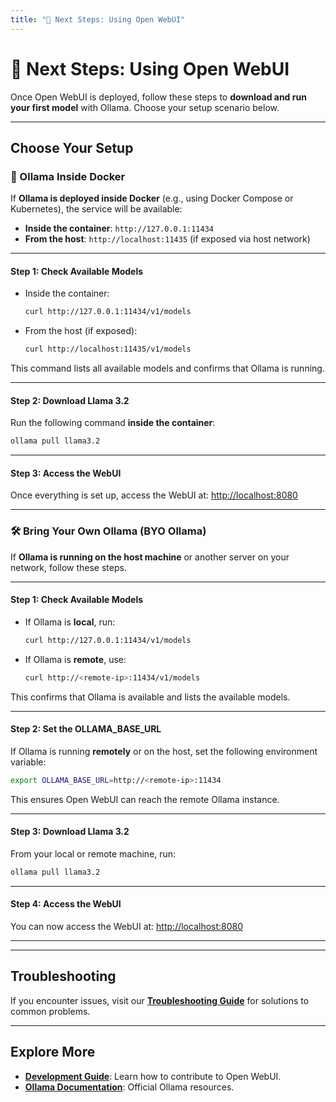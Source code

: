 ```yaml
---
title: "🎯 Next Steps: Using Open WebUI"
---
```



# 🎯 Next Steps: Using Open WebUI

Once Open WebUI is deployed, follow these steps to **download and run your first model** with Ollama. Choose your setup scenario below.

---

## Choose Your Setup

<Tabs groupId="ollama-setup">

  <TabItem value="docker-ollama" label="Ollama Inside Docker">

### 🐳 Ollama Inside Docker

If **Ollama is deployed inside Docker** (e.g., using Docker Compose or Kubernetes), the service will be available:

- **Inside the container**: `http://127.0.0.1:11434`
- **From the host**: `http://localhost:11435` (if exposed via host network)

---

#### Step 1: Check Available Models

- Inside the container:
  ```bash
  curl http://127.0.0.1:11434/v1/models
  ```

- From the host (if exposed):
  ```bash
  curl http://localhost:11435/v1/models
  ```

This command lists all available models and confirms that Ollama is running.

---

#### Step 2: Download Llama 3.2

Run the following command **inside the container**:
```bash
ollama pull llama3.2
```

---

#### Step 3: Access the WebUI

Once everything is set up, access the WebUI at:
[http://localhost:8080](http://localhost:8080)

---

  </TabItem>

  <TabItem value="byo-ollama" label="BYO Ollama (External Ollama)">

### 🛠️ Bring Your Own Ollama (BYO Ollama)

If **Ollama is running on the host machine** or another server on your network, follow these steps.

---

#### Step 1: Check Available Models

- If Ollama is **local**, run:
  ```bash
  curl http://127.0.0.1:11434/v1/models
  ```

- If Ollama is **remote**, use:
  ```bash
  curl http://<remote-ip>:11434/v1/models
  ```

This confirms that Ollama is available and lists the available models.

---

#### Step 2: Set the OLLAMA_BASE_URL

If Ollama is running **remotely** or on the host, set the following environment variable:

```bash
export OLLAMA_BASE_URL=http://<remote-ip>:11434
```

This ensures Open WebUI can reach the remote Ollama instance.

---

#### Step 3: Download Llama 3.2

From your local or remote machine, run:
```bash
ollama pull llama3.2
```

---

#### Step 4: Access the WebUI

You can now access the WebUI at:
[http://localhost:8080](http://localhost:8080)

---

  </TabItem>

</Tabs>

---

## Troubleshooting

If you encounter issues, visit our **[Troubleshooting Guide](../troubleshooting/index.mdx)** for solutions to common problems.

---

## Explore More

- **[Development Guide](./development.mdx)**: Learn how to contribute to Open WebUI.
- **[Ollama Documentation](https://ollama.com/)**: Official Ollama resources.

